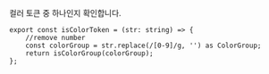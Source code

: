 
컬러 토큰 중 하나인지 확인합니다.

```tsx
export const isColorToken = (str: string) => {
    //remove number
    const colorGroup = str.replace(/[0-9]/g, '') as ColorGroup;
    return isColorGroup(colorGroup);
};
```
